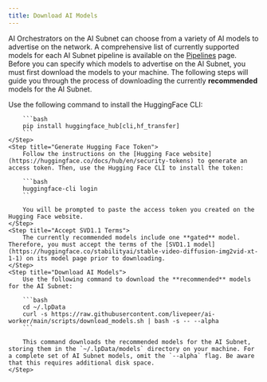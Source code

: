 ```yaml
---
title: Download AI Models
---
```


AI Orchestrators on the AI Subnet can choose from a variety of AI models to
advertise on the network. A comprehensive list of currently supported models for
each AI Subnet pipeline is available on the
[Pipelines](/ai/pipelines/text-to-image) page. Before you can specify which
models to advertise on the AI Subnet, you must first download the models to your
machine. The following steps will guide you through the process of downloading
the currently **recommended** models for the AI Subnet.

<Steps>
    <Step title="Install HuggingFace CLI">
        Use the following command to install the HuggingFace CLI:

        ```bash
        pip install huggingface_hub[cli,hf_transfer]
        ```
    </Step>
    <Step title="Generate Hugging Face Token">
        Follow the instructions on the [Hugging Face website](https://huggingface.co/docs/hub/en/security-tokens) to generate an access token. Then, use the Hugging Face CLI to install the token:

        ```bash
        huggingface-cli login
        ```

        You will be prompted to paste the access token you created on the Hugging Face website.
    </Step>
    <Step title="Accept SVD1.1 Terms">
        The currently recommended models include one **gated** model. Therefore, you must accept the terms of the [SVD1.1 model](https://huggingface.co/stabilityai/stable-video-diffusion-img2vid-xt-1-1) on its model page prior to downloading.
    </Step>
    <Step title="Download AI Models">
        Use the following command to download the **recommended** models for the AI Subnet:

        ```bash
        cd ~/.lpData
        curl -s https://raw.githubusercontent.com/livepeer/ai-worker/main/scripts/download_models.sh | bash -s -- --alpha
        ```

        This command downloads the recommended models for the AI Subnet, storing them in the `~/.lpData/models` directory on your machine. For a complete set of AI Subnet models, omit the `--alpha` flag. Be aware that this requires additional disk space.
    </Step>

</Steps>
